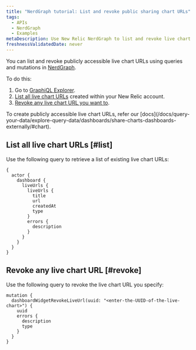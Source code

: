 ```yaml
---
title: "NerdGraph tutorial: List and revoke public sharing chart URLs"
tags:
  - APIs
  - NerdGraph
  - Examples
metaDescription: Use New Relic NerdGraph to list and revoke live chart URLs
freshnessValidatedDate: never
---
```


You can list and revoke publicly accessible live chart URLs using queries and mutations in [NerdGraph](/docs/apis/nerdgraph/get-started/introduction-new-relic-nerdgraph).

To do this:

1. Go to [GraphiQL Explorer](https://api.newrelic.com/graphiql).
2. [List all live chart URLs](#list) created within your New Relic account.
3. [Revoke any live chart URL you want to](#revoke).

<Callout variant="tip">
  To create publicly accessible live chart URLs, refer our [docs](/docs/query-your-data/explore-query-data/dashboards/share-charts-dashboards-externally/#chart).
</Callout>

## List all live chart URLs [#list]

Use the following query to retrieve a list of existing live chart URLs:

```
{
  actor {
    dashboard {
      liveUrls {
        liveUrls {
          title
          url
          createdAt
          type
        }
        errors {
          description
        }
      }
    }
  }
}
```

## Revoke any live chart URL [#revoke]

Use the following query to revoke the live chart URL you specify:

```
mutation {
  dashboardWidgetRevokeLiveUrl(uuid: "<enter-the-UUID-of-the-live-chart>") {
    uuid
    errors {
      description
      type
    }
  }
}
```
